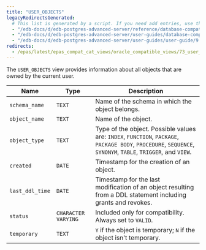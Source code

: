 ```yaml
---
title: "USER_OBJECTS"
legacyRedirectsGenerated:
  # This list is generated by a script. If you need add entries, use the `legacyRedirects` key.
  - "/edb-docs/d/edb-postgres-advanced-server/reference/database-compatibility-for-oracle-developers-reference-guide/9.6/Database_Compatibility_for_Oracle_Developers_Reference_Guide.1.171.html"
  - "/edb-docs/d/edb-postgres-advanced-server/user-guides/database-compatibility-for-oracle-developers-guide/9.5/Database_Compatibility_for_Oracle_Developers_Guide.1.283.html"
  - "/edb-docs/d/edb-postgres-advanced-server/user-guides/user-guide/9.5/EDB_Postgres_Enterprise_Guide.1.229.html"
redirects:
  - /epas/latest/epas_compat_cat_views/oracle_compatible_views/73_user_objects/ #generated for docs/epas/reorg-role-use-case-mode
---
```


<div id="user_objects" class="registered_link"></div>

The `USER_OBJECTS` view provides information about all objects that are owned by the current user.

| Name            | Type                | Description                                                                                                                                                    |
| --------------- | ------------------- | -------------------------------------------------------------------------------------------------------------------------------------------------------------- |
| `schema_name`   | `TEXT`              | Name of the schema in which the object belongs.                                                                                                                |
| `object_name`   | `TEXT`              | Name of the object.                                                                                                                                            |
| `object_type`   | `TEXT`              | Type of the object. Possible values are: `INDEX`, `FUNCTION`, `PACKAGE`, `PACKAGE BODY`, `PROCEDURE`, `SEQUENCE`, `SYNONYM`, `TABLE`, `TRIGGER`, and `VIEW`.   |
| `created`       | `DATE`              | Timestamp for the creation of an object.                                                                                                                       |
| `last_ddl_time` | `DATE`              | Timestamp for the last modification of an object resulting from a DDL statement including grants and revokes.                                                  |
| `status`        | `CHARACTER VARYING` | Included only for compatibility. Always set to `VALID`.                                                                                                        |
| `temporary`     | `TEXT`              | `Y` if the object is temporary; `N` if the object isn't temporary.                                                                                            |
